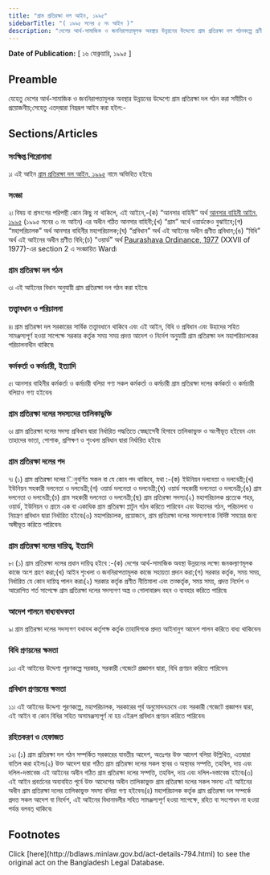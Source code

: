 ```yaml
---
title: "গ্রাম প্রতিরক্ষা দল আইন, ১৯৯৫"
sidebarTitle: "( ১৯৯৫ সনের ৫ নং আইন )"
description: "দেশের আর্থ-সামাজিক ও জননিরাপত্তামূলক অবস্থার উন্নয়নের উদ্দেশ্যে গ্রাম প্রতিরক্ষা দল গঠনকল্পে প্রণীত আইন৷"
---
```


**Date of Publication:** [ ১৬ ফেব্রুয়ারি, ১৯৯৫ ]

## Preamble

যেহেতু দেশের আর্থ-সামাজিক ও জননিরাপত্তামূলক অবস্থার উন্নয়নের উদ্দেশ্যে গ্রাম প্রতিরক্ষা দল গঠন করা সমীচীন ও প্রয়োজনীয়;সেহেতু এতদ্‌দ্বারা নিম্নরূপ আইন করা হইল:-

## Sections/Articles

### সংক্ষিপ্ত শিরোনামা

১৷ এই আইন [গ্রাম প্রতিরক্ষা দল আইন, ১৯৯৫](/laws/volume-31/act-794 "গ্রাম প্রতিরক্ষা দল আইন, ১৯৯৫") নামে অভিহিত হইবে৷

### সংজ্ঞা

২৷ বিষয় বা প্রসংগের পরিপন্থী কোন কিছু না থাকিলে, এই আইনে,-(ক) “আনসার বাহিনী” অর্থ [আনসার বাহিনী আইন, ১৯৯৫](/laws/volume-31/act-792 "আনসার বাহিনী আইন, ১৯৯৫") (১৯৯৫ সনের ৩ নং আইন) এর অধীন গঠিত আনসার বাহিনী;(খ) “গ্রাম” অর্থে ওয়ার্ডকেও বুঝাইবে;(গ) “মহাপরিচালক” অর্থ আনসার বাহিনীর মহাপরিচালক;(ঘ) “প্রবিধান” অর্থ এই আইনের অধীন প্রণীত প্রবিধান;(ঙ) “বিধি” অর্থ এই আইনের অধীন প্রণীত বিধি;(চ) “ওয়ার্ড” অর্থ [Paurashava Ordinance, 1977](/laws/volume-20/act-549 "Paurashava Ordinance, 1977 ") (XXVII of 1977)-এর section 2 এ সংজ্ঞায়িত Ward৷

### গ্রাম প্রতিরক্ষা দল গঠন

৩৷ এই আইনের বিধান অনুযায়ী গ্রাম প্রতিরক্ষা দল গঠন করা হইবে৷

### তত্ত্বাবধান ও পরিচালনা

৪৷ গ্রাম প্রতিরক্ষা দল সরকারের সার্বিক তত্ত্বাবধানে থাকিবে এবং এই আইন, বিধি ও প্রবিধান এবং উহাদের সহিত সামঞ্জস্যপূর্ণ হওয়া সাপেক্ষে সরকার কর্তৃক সময় সময় প্রদত্ত আদেশ ও নির্দেশ অনুযায়ী গ্রাম প্রতিরক্ষা দল মহাপরিচালকের পরিচালনাধীন থাকিবে৷

### কর্মকর্তা ও কর্মচারী, ইত্যাদি

৫৷ আনসার বাহিনীর কর্মকর্তা ও কর্মচারী বলিয়া গণ্য সকল কর্মকর্তা ও কর্মচারী গ্রাম প্রতিরক্ষা দলের কর্মকর্তা ও কর্মচারী বলিয়াও গণ্য হইবেন৷

### গ্রাম প্রতিরক্ষা দলের সদস্যদের তালিকাভুক্তি

৬৷ গ্রাম প্রতিরক্ষা দলের সদস্য প্রবিধান দ্বারা নির্ধারিত পদ্ধতিতে স্বেচ্ছাসেবী হিসাবে তালিকাভুক্ত ও অংগীভূত হইবেন এবং তাহাদের ভাতা, পোশাক, প্রশিক্ষণ ও শৃংখলা প্রবিধান দ্বারা নির্ধারিত হইবে৷

### গ্রাম প্রতিরক্ষা দলের পদ

৭৷ (১) গ্রাম প্রতিরক্ষা দলের িনুবর্ণিত সকল বা যে কোন পদ থাকিবে, যথা :-(ক) ইউনিয়ন দলনেতা ও দলনেত্রী;(খ) ইউনিয়ন সহকারী দলনেতা ও দলনেত্রী;(গ) ওয়ার্ড দলনেতা ও দলনেত্রী;(ঘ) ওয়ার্ড সহকারী দলনেতা ও দলনেত্রী;(ঙ) গ্রাম দলনেতা ও দলনেত্রী;(চ) গ্রাম সহকারী দলনেতা ও দলনেত্রী;(ছ) গ্রাম প্রতিরক্ষা সদস্য৷(২) মহাপরিচালক প্রত্যেক শহর, ওয়ার্ড, ইউনিয়ন ও গ্রামে এক বা একাধিক গ্রাম প্রতিরক্ষা প্লাটুন গঠন করিতে পারিবেন এবং উহাদের গঠন, পরিচালনা ও নিয়ন্ত্রণ প্রবিধান দ্বারা নির্ধারিত হইবে৷(৩) মহাপরিচালক, প্রয়োজনে, গ্রাম প্রতিরক্ষা দলের সদস্যগণকে নির্দিষ্ট সময়ের জন্য অঙ্গীভূত করিতে পারিবেন৷

### গ্রাম প্রতিরক্ষা দলের দায়িত্ব, ইত্যাদি

৮৷ (১) গ্রাম প্রতিরক্ষা দলের প্রধান দায়িত্ব হইবে :-(ক) দেশের আর্থ-সামাজিক অবস্থা উন্নয়নের লক্ষ্যে জনকল্যাণমূলক কাজে অংশ গ্রহণ করা;(খ) আইন শৃংখলা ও জননিরাপত্তামূলক কাজে সহায়তা প্রদান করা;(গ) সরকার কর্তৃক, সময় সময়, নির্ধারিত যে কোন দায়িত্ব পালন করা৷(২) সরকার কর্তৃক প্রণীত নীতিমালা এবং তত্কর্তৃক, সময় সময়, প্রদত্ত নির্দেশ ও আরোপিত শর্ত সাপেক্ষে গ্রাম প্রতিরক্ষা দলের সদস্যগণ অস্ত্র ও গোলাবারুদ বহন ও ব্যবহার করিতে পারিবে৷

### আদেশ পালনে বাধ্যবাধকতা

৯৷ গ্রাম প্রতিরক্ষা দলের সদস্যগণ যথাযথ কর্তৃপক্ষ কর্তৃক তাহাদিগকে প্রদত্ত আইনানুগ আদেশ পালন করিতে বাধ্য থাকিবেন৷

### বিধি প্রণয়নের ক্ষমতা

১০৷ এই আইনের উদ্দেশ্য পূরণকল্পে সরকার, সরকারী গেজেটে প্রজ্ঞাপন দ্বারা, বিধি প্রণয়ন করিতে পারিবেন৷

### প্রবিধান প্রণয়নের ক্ষমতা

১১৷ এই আইনের উদ্দেশ্য পূরণকল্পে, মহাপরিচালক, সরকারের পূর্ব অনুমোদনক্রমে এবং সরকারী গেজেটে প্রজ্ঞাপন দ্বারা, এই আইন বা কোন বিধির সহিত অসামঞ্জস্যপূর্ণ না হয় এইরূপ প্রবিধান প্রণয়ন করিতে পারিবেন৷

### রহিতকরণ ও হেফাজত

১২৷ (১) গ্রাম প্রতিরক্ষা দল গঠন সম্পর্কিত সরকারের যাবতীয় আদেশ, অতঃপর উক্ত আদেশ বলিয়া উল্লিখিত, এতদ্বারা বাতিল করা হইল৷(২) উক্ত আদেশ দ্বারা গঠিত গ্রাম প্রতিরক্ষা দলের সকল স্থাবর ও অস্থাবর সম্পত্তি, তহবিল, দায় এবং দলিল-দস্তাবেজ এই আইনের অধীন গঠিত গ্রাম প্রতিরক্ষা দলের সম্পত্তি, তহবিল, দায় এবং দলিল-দস্তাবেজ হইবে৷(৩) এই আইন প্রবর্তনের অব্যবহিত পূর্বে উক্ত আদেশের অধীন তালিকাভুক্ত গ্রাম প্রতিরক্ষা দলের সকল সদস্য এই আইনের অধীন গ্রাম প্রতিরক্ষা দলের তালিকাভুক্ত সদস্য বলিয়া গণ্য হইবেন৷(৪) মহাপরিচালক কর্তৃক গ্রাম প্রতিরক্ষা দল সম্পর্কে প্রদত্ত সকল আদেশ বা নির্দেশ, এই আইনের বিধানাবলীর সহিত সামঞ্জস্যপূর্ণ হওয়া সাপেক্ষে, রহিত বা সংশোধন না হওয়া পর্যন্ত বলবত্ থাকিবে৷

## Footnotes

<Note>
  Click [here](http://bdlaws.minlaw.gov.bd/act-details-794.html) to see the original act on the Bangladesh Legal Database.
</Note>
